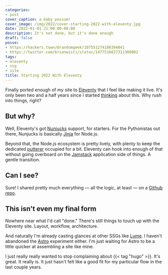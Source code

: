 ```yaml
---
categories:
- post
cover_caption: a baby possum!
cover_image: /img/2022/cover-starting-2022-with-eleventy.jpg
date: 2022-01-01 21:00:00-08:00
description: It's not done, but it's done enough
draft: false
posse:
- https://hackers.town/@randomgeek/107551274186394841
- https://twitter.com/brianwisti/status/1477516027311308802
tags:
- eleventy
- ssg
- site
title: Starting 2022 With Eleventy
---
```


[thinking]: /post/2019/04/eleventy/
[Eleventy]: https://11ty.dev

Finally ported enough of my site to [Eleventy][] that I feel like making it
live. It's only been two and a half years since I started [thinking][] about
this. Why rush into things, right?

## But why?

Well, Eleventy's got [Nunjucks][] support, for starters. For the Pythonistas
out there, Nunjucks is basically [Jinja][] for Node.js.

[Nunjucks]: https://mozilla.github.io/nunjucks/
[Jinja]: https://jinja2docs.readthedocs.io/en/stable/

Beyond that, the Node.js ecosystem is pretty lively, with plenty to keep the
dedicated [putterer][] occupied for a bit. Eleventy can hook into enough of
that without going overboard on the [Jamstack][] application side of things. A
gentle transition.

[putterer]: /post/2020/09/ssg-is-for-putterers/
[Jamstack]: https://jamstack.com

## Can I see?

[Github repo]: https://github.com/brianwisti/rgb-eleventy

Sure! I shared pretty much everything — all the logic, at least — on a [Github repo][].

## This isn't even my final form

Nowhere near what I'd call "done." There's still things to touch up with the
Eleventy site. Layout, workflow, architecture.

And naturally I'm already casting glances at other SSGs like [Lume][]. I
haven't abandoned the [Astro][] experiment either. I'm just waiting for Astro
to be a little quicker at assembling a site like mine.

[Lume]: https://lumeland.github.io
[Astro]: https://astro.build

I just really really wanted to stop complaining about {{< tag "hugo" >}}. It's
great. It really is. It just hasn't felt like a good fit for my particular flow
in the last couple years.